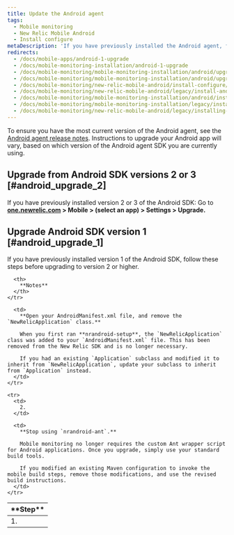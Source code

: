 ```yaml
---
title: Update the Android agent
tags:
  - Mobile monitoring
  - New Relic Mobile Android
  - Install configure
metaDescription: 'If you have previously installed the Android agent, follow these steps before upgrading to the latest version.'
redirects:
  - /docs/mobile-apps/android-1-upgrade
  - /docs/mobile-monitoring-installation/android-1-upgrade
  - /docs/mobile-monitoring/mobile-monitoring-installation/android/upgrading-new-relic-mobiles-android
  - /docs/mobile-monitoring/mobile-monitoring-installation/android/upgrading-new-relic-mobiles-android-sdk
  - /docs/mobile-monitoring/new-relic-mobile-android/install-configure/upgrading-new-relic-mobiles-android-sdk
  - /docs/mobile-monitoring/new-relic-mobile-android/legacy/install-android-apps-android-22-support/
  - /docs/mobile-monitoring/mobile-monitoring-installation/android/installing-android-apps-android-22-support
  - /docs/mobile-monitoring/mobile-monitoring-installation/legacy/installing-android-apps-android-22-support
  - /docs/mobile-monitoring/new-relic-mobile-android/legacy/installing-android-apps-android-22-support
---
```


To ensure you have the most current version of the Android agent, see the [Android agent release notes](/docs/release-notes/mobile-release-notes/android-release-notes). Instructions to upgrade your Android app will vary, based on which version of the Android agent SDK you are currently using.

## Upgrade from Android SDK versions 2 or 3 [#android_upgrade_2]

If you have previously installed version 2 or 3 of the Android SDK: Go to **[one.newrelic.com](https://one.newrelic.com/all-capabilities) > Mobile > (select an app) > Settings > Upgrade.**

## Upgrade Android SDK version 1 [#android_upgrade_1]

If you have previously installed version 1 of the Android SDK, follow these steps before upgrading to version 2 or higher.

<table>
  <thead>
    <tr>
      <th width={75}>
        **Step**
      </th>

      <th>
        **Notes**
      </th>
    </tr>
  </thead>

  <tbody>
    <tr>
      <td>
        1.
      </td>

      <td>
        **Open your AndroidManifest.xml file, and remove the `NewRelicApplication` class.**

        When you first ran **nrandroid-setup**, the `NewRelicApplication` class was added to your `AndroidManifest.xml` file. This has been removed from the New Relic SDK and is no longer necessary.

        If you had an existing `Application` subclass and modified it to inherit from `NewRelicApplication`, update your subclass to inherit from `Application` instead.
      </td>
    </tr>

    <tr>
      <td>
        2.
      </td>

      <td>
        **Stop using `nrandroid-ant`.**

        Mobile monitoring no longer requires the custom Ant wrapper script for Android applications. Once you upgrade, simply use your standard build tools.

        If you modified an existing Maven configuration to invoke the mobile build steps, remove those modifications, and use the revised build instructions.
      </td>
    </tr>
  </tbody>
</table>
